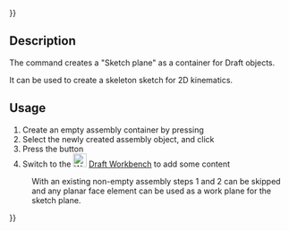 {{UnfinishedDocu{{#translation:}}}}
<languages/>

{{Docnav
|[[Assembly3_ConstraintArcLineTangent|Arc line tangent]]
|[[Assembly3_ConstraintLineLength|Line length]]
|[[Assembly3_Workbench|Assembly3]]
|IconL=Assembly_ConstraintArcLineTangent.svg
|IconR=Assembly_ConstraintLineLength.svg
|IconC=Assembly3_workbench_icon.svg
}}

{{GuiCommand
|Name=Assembly3 ConstraintSketchPlane
|Icon=Assembly_ConstraintSketchPlane.svg
|Workbenches=[[Assembly3_Workbench|Assembly3]]
}}

== Description ==

The {{Button|[[Image:Assembly_ConstraintSketchPlane.svg|24px]] [[Assembly3_ConstraintSketchPlane|Sketch plane]]}} command creates a "Sketch plane" as a container for Draft objects. 

It can be used to create a skeleton sketch for 2D kinematics.

== Usage == 

# Create an empty assembly container by pressing {{Button|[[Image:Assembly_New_Assembly.svg‎‎|16px]] [[Assembly3_CreateAssembly|Create assembly]]}}
# Select the newly created assembly object, and click {{Button|[[Image:Assembly_Add_Workplane.svg‎‎|16px]] [[Assembly3_AddWorkplane|Add workplane]]}}
# Press the {{Button|[[Image:Assembly_ConstraintSketchPlane.svg|24px]] [[Assembly3_ConstraintSketchPlane|Sketch plane]]}} button
# Switch to the [[Image:Workbench_Draft.svg|24px]] [[Draft_Workbench|Draft Workbench]] to add some content

: With an existing non-empty assembly steps 1 and 2 can be skipped and any planar face element can be used as a work plane for the sketch plane.


{{Docnav
|[[Assembly3_ConstraintArcLineTangent|Arc line tangent]]
|[[Assembly3_ConstraintLineLength|Line length]]
|[[Assembly3_Workbench|Assembly3]]
|IconL=Assembly_ConstraintArcLineTangent.svg
|IconR=Assembly_ConstraintLineLength.svg
|IconC=Assembly3_workbench_icon.svg
}}

{{Userdocnavi{{#translation:}}}}